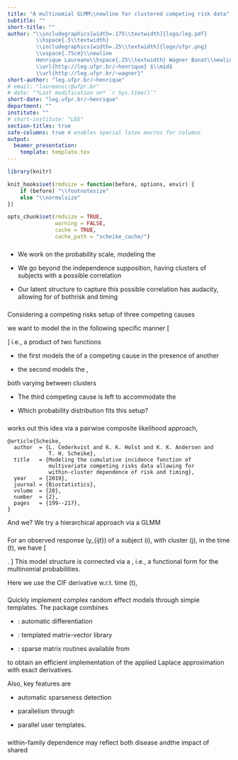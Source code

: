 ```yaml
---
title: "A multinomial GLMM\\newline for clustered competing risk data"
subtitle: ""
short-title: ""
author: "\\includegraphics[width=.175\\textwidth]{logo/leg.pdf}
         \\hspace{.5\\textwidth}
         \\includegraphics[width=.25\\textwidth]{logo/ufpr.png}
         \\vspace{.75cm}\\newline
         Henrique Laureano\\hspace{.25\\textwidth} Wagner Bonat\\newline
         \\url{http://leg.ufpr.br/~henrique} $\\mid$
         \\url{http://leg.ufpr.br/~wagner}"
short-author: "leg.ufpr.br/~henrique"
# email: "laureano\\@ufpr.br"
# date: "*Last modification on* `r Sys.time()`"
short-date: "leg.ufpr.br/~henrique"
department: ""
institute: ""
# short-institute: "LEG"
section-titles: true
safe-columns: true # enables special latex macros for columns
output:
  beamer_presentation:
    template: template.tex
---
```


```r
library(knitr)

knit_hooks$set(rmdsize = function(before, options, envir) {
    if (before) "\\footnotesize"
    else "\\normalsize"
})

opts_chunk$set(rmdsize = TRUE,
               warning = FALSE,
               cache = TRUE,
               cache_path = "scheike_cache/")
```

###

\begin{minipage}{.75\textwidth}
 \begin{shaded} A multinomial GLMM for clustered competing risk data
 \end{shaded}
\end{minipage}

\pause
+ We work on the probability scale, modeling the

\begin{block}{Cause-specific \textbf{cumulative incidence function}
(CIF)}
\[
\begin{aligned}
  \text{for a type}~{\color{beamer@UIUCorange}{k}}~\text{failure},
  \quad
  F_{\color{beamer@UIUCorange}{k}}(t \mid X) &=
  \mathbb{P}[T \leq t,
  {\color{beamer@UIUCorange}{K}} =
  {\color{beamer@UIUCorange}{k}} \mid X]\\
  &= \int_{0}^{t} f_{\color{beamer@UIUCorange}{k}}(a \mid X) da,
  \quad t > 0,
\end{aligned}
\]
where \(f_{\color{beamer@UIUCorange}{k}}(t \mid X) =
        \lambda_{\color{beamer@UIUCorange}{k}}(t \mid X) \times
        S(t \mid X)\) is the (sub)density for the time to a type
        \(\color{beamer@UIUCorange}{k}\) failure
\end{block}

\pause
+ We go beyond the independence supposition, having clusters of subjects
  with a possible correlation

+ Our latent structure to capture this possible correlation has\newline
  audacity, allowing for \textcolor{beamer@UIUCblue}{within-cluster
  dependence} of both\newline risk and timing

###

Considering a competing risks setup of three competing causes\dots

\pause
\dots we want to model the \textcolor{beamer@UIUCblue}{CIF} in the
following specific manner
\[
\begin{aligned}
  F_{\color{beamer@UIUCorange}{k}}(t \mid X, U) &=
  \mathbb{P}[T \leq t, {\color{beamer@UIUCorange}{K}} =
                       {\color{beamer@UIUCorange}{k}} \mid X, U]\\
  &= \underbrace{
    \pi_{\color{beamer@UIUCorange}{k}}(X, u_{1}, u_{2})}_{
    \substack{\text{cluster-specific}\\\text{risk level}}}
  \times
  \underbrace{
    \Phi[w_{\color{beamer@UIUCorange}{k}} g(t) -
         X^{\top}\gamma_{\color{beamer@UIUCorange}{k}} -
         \eta_{\color{beamer@UIUCorange}{k}}]}_{
         \substack{\text{cluster-specific}\\
                   \text{failure time trajectory}}},
               \quad {\color{beamer@UIUCorange}{k}} = 1, 2.
\end{aligned}
\]
i.e., a product of two functions

+ the first models the \textcolor{beamer@UIUCblue}{absolute risk} of a
  competing cause in the presence of another

+ the second models the \textcolor{beamer@UIUCblue}{failure time
  distribution},

both varying between clusters

\noindent{\color{beamer@UIUCorange}\rule{\linewidth}{0.25mm}}
\pause

+ The third competing cause is left to accommodate\newline
  the \textcolor{beamer@UIUCblue}{censorship}

+ Which probability distribution fits this setup?
  \textcolor{beamer@UIUCblue}{Multinomial}

###

\texttt{Scheike} works out this idea via a pairwise composite likelihood
approach,

\small
```
@article{Scheike,
  author  = {L. Cederkvist and K. K. Holst and K. K. Andersen and
             T. H. Scheike},
  title   = {Modeling the cumulative incidence function of
             multivariate competing risks data allowing for
             within-cluster dependence of risk and timing},
  year    = {2019},
  journal = {Biostatistics},
  volume  = {20},
  number  = {2},
  pages   = {199--217},
}
```
\vspace{-0.5cm}
\normalsize
\noindent{\color{beamer@UIUCorange}\rule{\linewidth}{0.25mm}}

And we? We try a hierarchical approach via a GLMM

###

\begin{minipage}{.35\textwidth}
 \begin{shaded} Our approach: what we do
 \end{shaded}
\end{minipage}
\pause

For an observed response \(y_{ijt}\) of a subject \(i\), with cluster
\(j\), in the time \(t\), we have
\[
\begin{aligned}
  y_{ijt} \mid \{u_{1j}, u_{2j}, \eta_{1j}, \eta_{2j}\} &\sim
  \text{Multinomial}(p_{1ijt}, p_{2ijt}, p_{3ijt}),\\
  \begin{bmatrix} u_{1j}\\u_{2j}\\\eta_{1j}\\\eta_{2j} \end{bmatrix}
  &\sim
  \mathcal{N}
  \left[\begin{bmatrix} 0\\0\\0\\0\end{bmatrix},
    \begin{bmatrix}
      \sigma_{u_{1}}^{2}&\varrho_{u_{1}, u_{2}}&
      \varrho_{u_{1}, \eta_{1}}&\varrho_{u_{1}, \eta_{2}}\\
      &\sigma_{u_{2}}^{2}&
      \varrho_{u_{2}, \eta_{1}}&\varrho_{u_{2}, \eta_{2}}\\
      &&\sigma_{\eta_{1}}^{2}&\varrho_{\eta_{1}, \eta_{2}}\\
      &&&\sigma_{\eta_{2}}^{2}
    \end{bmatrix}
  \right]
\end{aligned}.
\]
\pause
This model structure is connected via a \textcolor{beamer@UIUCblue}{link
function}, i.e., a functional form for the multinomial probabilities.

Here we use the CIF derivative w.r.t. time \(t\),

\begin{minipage}{0.8\textwidth}
\[
\begin{aligned}
  p_{ {\color{beamer@UIUCorange}{k}} ijt} &=
  \frac{\exp\{
    \bm{x}_{ {\color{beamer@UIUCorange}{k}} ij}
    \bm{\beta}_{ {\color{beamer@UIUCorange}{k}} i} +
    u_{ {\color{beamer@UIUCorange}{k}} j}\}}{
    1 + \sum_{ {\color{beamer@UIUCorange}{m}}=1}^{
      {\color{beamer@UIUCorange}{K}}-1
    }
    \exp\{
    \bm{x}_{ {\color{beamer@UIUCorange}{m}} ij}
    \bm{\beta}_{ {\color{beamer@UIUCorange}{m}} i} +
    u_{ {\color{beamer@UIUCorange}{m}} j}\}}
  \hspace{1.85cm}\{{\color{beamer@UIUCorange}{k}} = 1, 2\}\\
  &\times
  w_{\color{beamer@UIUCorange}{k}}\frac{\delta}{2\delta t - 2t^{2}}
  \phi[
  w_{\color{beamer@UIUCorange}{k}}
  \text{arctanh}\left(\frac{t-\delta/2}{\delta/2}\right) -
  \bm{x}_{ {\color{beamer@UIUCorange}{k}} ij}
  \bm{\gamma}_{ {\color{beamer@UIUCorange}{k}} i} -
  \eta_{ {\color{beamer@UIUCorange}{k}} j}
  ].
\end{aligned}
\]
\end{minipage}

###

\begin{minipage}{.35\textwidth}
 \begin{shaded} Our approach: how we do
 \end{shaded}
\end{minipage}
\pause

\begin{center}
\textcolor{beamer@UIUCblue}{TMB: Template Model Builder}
\end{center}

Quickly implement complex random effect models through simple
\texttt{C++} templates. The \texttt{R} package combines

+ \texttt{CppAD}: \texttt{C++} automatic differentiation

+ \texttt{Eigen}: templated matrix-vector library

+ \texttt{CHOLMOD}: sparse matrix routines available from \texttt{R}

to obtain an efficient implementation of the applied Laplace
approximation with exact derivatives.

Also, key features are

+ automatic sparseness detection

+ parallelism through \texttt{BLAS}

+ parallel user templates.

###

\begin{minipage}{.6\textwidth}
 \begin{shaded} Main application: cancer incidence in twins
 \end{shaded}
\end{minipage}
\vspace{0.75cm}
\begin{columns}
\begin{column}{.55\linewidth}
\centering
\includegraphics[width=\linewidth]{prints/twins.jpg}
\end{column}
\begin{column}{.45\linewidth}
Clustered competing risks data\newline
\hspace*{.5cm}\rotatebox[origin=c]{180}{$\Lsh$}
Clusters? Families\newline
\hspace*{1.35cm}\rotatebox[origin=c]{180}{$\Lsh$}Family studies\newline
\hspace*{2.1cm}\rotatebox[origin=c]{180}{$\Lsh$}
\textcolor{beamer@UIUCblue}{Twins data}
\end{column}
\end{columns}

\begin{center}
within-cluster dependence \(\Rightarrow\) within-family dependence
\end{center}

within-family dependence may reflect both disease \textbf{heritability}
and\newline the impact of shared \textbf{environmental effects}

<!-- ### -->

<!-- \begin{center} -->
<!--  \includegraphics[width=.9\linewidth]{thank_you.jpg} -->
<!-- \end{center} -->

